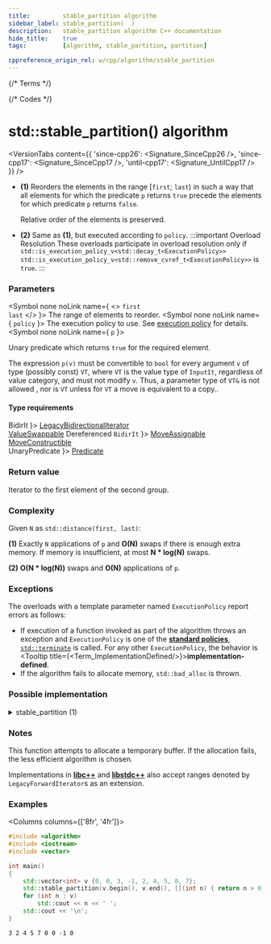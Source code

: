 ```yaml
---
title:         stable_partition algorithm
sidebar_label: stable_partition(  )
description:   stable_partition algorithm C++ documentation
hide_title:    true
tags:          [algorithm, stable_partition, partition]

cppreference_origin_rel: w/cpp/algorithm/stable_partition
---
```



{/* Terms */}


{/* Codes */}


# std::stable_partition() algorithm

<VersionTabs content={{
  'since-cpp26': <Signature_SinceCpp26 />,
  'since-cpp17': <Signature_SinceCpp17 />,
  'until-cpp17': <Signature_UntilCpp17 />
}} />

- **(1)** Reorders the elements in the range [`first`; `last`) in such a way that all elements for which the predicate `p` returns `true` precede the elements for which predicate `p` returns `false`.

  Relative order of the elements is preserved.

- **(2)** Same as **(1)**, but executed according to `policy`.
	:::important Overload Resolution
	These overloads participate in overload resolution only if
	<Until v='cpp20'> <code>std::is_execution_policy_v&lt;std::decay_t&lt;ExecutionPolicy&gt;&gt;</code> </Until> <Since v='cpp20'> <code>std::is_execution_policy_v&lt;std::remove_cvref_t&lt;ExecutionPolicy&gt;&gt;</code> </Since> is <code>true</code>.
	:::

### Parameters

<SymbolTable>

  <Symbol none noLink name={ <> <code>first</code> <br/> <code>last</code> </> }>
    The range of elements to reorder.
  </Symbol>
  <Symbol none noLink name={ <code>policy</code> }>
    The execution policy to use. See <a href="#">execution policy</a> for details.
  </Symbol>
  <Symbol none noLink name={ <code>p</code> }>

Unary predicate which returns `true` for the required element.

The expression `p(v)` must be convertible to `bool` for every argument `v` of type (possibly const) `VT`, where `VT` is the value type of `InputIt`, regardless of value category, and must not modify `v`. Thus, a parameter type of `VT&` is not allowed <Since v='cpp11'>, nor is <code>VT</code> unless for <code>VT</code> a move is equivalent to a copy.</Since>.


  </Symbol>

</SymbolTable>

#### Type requirements

<SymbolTable>
  <Symbol none noLink name={ <code>BidirIt</code> }>
    <a href="/docs/named_req/LegacyBidirectionalIterator">LegacyBidirectionalIterator</a> <br/>
    <a href="/docs/named_req/ValueSwappable">ValueSwappable</a>
  </Symbol>
  <Symbol none noLink name={ <> Dereferenced <code>BidirIt</code> </> }>
    <a href="/docs/named_req/MoveAssignable">MoveAssignable</a> <br/>
    <a href="/docs/named_req/MoveConstructible">MoveConstructible</a> <br/>
  </Symbol>
  <Symbol none noLink name={ <code>UnaryPredicate</code> }>
  <a href="/docs/named_req/Predicate">Predicate</a>
  </Symbol>
</SymbolTable>

### Return value

Iterator to the first element of the second group.

### Complexity

Given `N` as `std::distance(first, last)`:

**(1)** Exactly `N` applications of `p` and **O(N)** swaps if there is enough extra memory. If memory is insufficient, at most **N * log(N)** swaps.

**(2)** **O(N \* log(N))** swaps and **O(N)** applications of `p`.

### Exceptions

The overloads with a template parameter named `ExecutionPolicy` report errors as follows:
- If execution of a function invoked as part of the algorithm throws an exception and `ExecutionPolicy` is one of the [**standard policies**](#), [`std::terminate`](#) is called.
	For any other `ExecutionPolicy`, the behavior is <Tooltip title={<Term_ImplementationDefined/>}>**implementation-defined**</Tooltip>.
- If the algorithm fails to allocate memory, `std::bad_alloc` is thrown.

### Possible implementation

<details>
<summary>stable_partition (1)</summary>

```cpp
template<class ForwardIt, class UnaryPredicate>
ForwardIt stable_partition(ForwardIt first, ForwardIt last, UnaryPredicate p)
{
    first = std::find_if_not(first, last, p);
    if (first == last)
        return first;

    for (auto i = std::next(first); i != last; ++i)
        if (p(*i))
        {
            std::iter_swap(i, first);
            ++first;
        }

    return first;
}
```

</details>

### Notes

This function attempts to allocate a temporary buffer. If the allocation fails, the less efficient algorithm is chosen.

Implementations in [**libc++**](https://github.com/llvm/llvm-project/blob/eda14ebf6a43d9ada6a2be3d1b06b8b6036eb774/libcxx/include/__algorithm/stable_partition.h#L316)
and [**libstdc++**](https://github.com/gcc-mirror/gcc/blob/d2a499a9881c7c079d2a722b57c7fcf022a864dd/libstdc%2B%2B-v3/include/bits/stl_algo.h#L1608)
also accept ranges denoted by `LegacyForwardIterator`s as an extension.

### Examples

<Columns columns={['8fr', '4fr']}>
<div>

```cpp title='Main.cpp' showLineNumbers
#include <algorithm>
#include <iostream>
#include <vector>

int main()
{
    std::vector<int> v {0, 0, 3, -1, 2, 4, 5, 0, 7};
    std::stable_partition(v.begin(), v.end(), [](int n) { return n > 0; });
    for (int n : v)
        std::cout << n << ' ';
    std::cout << '\n';
}
```

</div>
<div>

```plaintext title="Output"
3 2 4 5 7 0 0 -1 0
```

</div>
</Columns>
